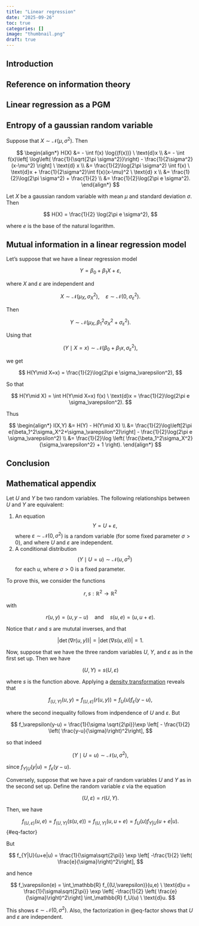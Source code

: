 ```yaml
---
title: "Linear regression"
date: "2025-09-26"
toc: true
categories: []
image: "thumbnail.png"
draft: true
---
```


## Introduction

## Reference on information theory

## Linear regression as a PGM

## Entropy of a gaussian random variable

Suppose that $X \sim \mathcal{N}(\mu,\sigma^2)$. Then

$$
\begin{align*}
H(X) &= - \int f(x) \log{(f(x))} \ \text{d}x \\
&= - \int f(x)\left[ \log\left( \frac{1}{\sqrt{2\pi \sigma^2}}\right) - \frac{1}{2\sigma^2}(x-\mu^2) \right]  \ \text{d} x \\
&= \frac{1}{2}\log(2\pi \sigma^2) \int f(x) \ \text{d}x + \frac{1}{2\sigma^2}\int f(x)(x-\mu)^2 \ \text{d} x \\ 
&= \frac{1}{2}\log(2\pi \sigma^2) + \frac{1}{2} \\
&= \frac{1}{2}\log(2\pi e \sigma^2).
\end{align*}
$$

::: {#thm-test}

Let $X$ be a gaussian random variable with mean $\mu$ and standard deviation $\sigma$. Then

$$
H(X) = \frac{1}{2} \log(2\pi e \sigma^2),
$$

where $e$ is the base of the natural logarithm.

:::



## Mutual information in a linear regression model

Let's suppose that we have a linear regression model

$$
Y = \beta_0 + \beta_1 X + \varepsilon,
$$

where $X$ and $\varepsilon$ are independent and

$$
X \sim \mathcal{N}(\mu_X,\sigma_X^2), \quad \varepsilon \sim \mathcal{N}(0,\sigma_\varepsilon^2).
$$

Then

$$
Y\sim \mathcal{N}(\mu_X, \beta_1^2\sigma_X^2 + \sigma_\varepsilon^2).
$$

Using that

$$
(Y \mid X=x) \sim \mathcal{N}(\beta_0+\beta_1x, \sigma_\varepsilon^2),
$$

we get

$$
H(Y\mid X=x) = \frac{1}{2}\log(2\pi e \sigma_\varepsilon^2),
$$

So that

$$
H(Y\mid X) = \int H(Y\mid X=x) f(x) \ \text{d}x = \frac{1}{2}\log(2\pi e \sigma_\varepsilon^2).
$$

Thus

$$
\begin{align*}
I(X,Y) &= H(Y) - H(Y\mid X) \\
&= \frac{1}{2}\log\left[2\pi e(\beta_1^2\sigma_X^2+\sigma_\varepsilon^2)\right] - \frac{1}{2}\log(2\pi e \sigma_\varepsilon^2) \\
&= \frac{1}{2}\log \left( \frac{\beta_1^2\sigma_X^2}{\sigma_\varepsilon^2} + 1 \right).
\end{align*}
$$


## Conclusion

## Mathematical appendix

::: {#thm-lin-reg-equiv}

Let $U$ and $Y$ be two random variables. The following relationships between $U$ and $Y$ are equivalent:

1. An equation
$$
Y = U + \varepsilon,
$$
  where $\varepsilon \sim \mathcal{N}(0,\sigma^2)$ is a random variable (for some fixed parameter $\sigma>0$), and where $U$ and $\varepsilon$ are independent.
2. A conditional distribution
$$
(Y\mid U=u) \sim \mathcal{N}(u,\sigma^2)
$$
  for each $u$, where $\sigma>0$ is a fixed parameter.

:::

To prove this, we consider the functions

$$
r,s: \mathbb{R}^2 \to \mathbb{R}^2
$$

with

$$
r(u,y) = (u, y-u) \quad \text{and} \quad s(u,e) = (u, u + e).
$$

Notice that $r$ and $s$ are mututal inverses, and that

$$
|\det{\left(\nabla r(u,y)\right)}| = |\det{\left(\nabla s(u,e)\right)}| = 1.
$$

Now, suppose that we have the three random variables $U$, $Y$, and $\varepsilon$ as in the first set up. Then we have

$$
(U,Y) = s(U,\varepsilon)
$$

where $s$ is the function above. Applying a [density transformation](https://johnmyers-phd.com/book/chapters/07-more-prob.html#density-transformations) reveals that

$$
f_{(U,Y)}(u,y) = f_{(U,\varepsilon)}(r(u,y)) = f_U(u)f_\varepsilon(y-u) ,
$$

where the second inequality follows from indpendence of $U$ and $\varepsilon$. But

$$
f_\varepsilon(y-u) = \frac{1}{\sigma \sqrt{2\pi}}\exp \left[ - \frac{1}{2} \left( \frac{y-u}{\sigma}\right)^2\right],
$$

so that indeed

$$
(Y\mid U=u) \sim \mathcal{N}(u,\sigma^2),
$$

since $f_{Y|U}(y|u) = f_\varepsilon(y-u)$.

Conversely, suppose that we have a pair of random variables $U$ and $Y$ as in the second set up. Define the random variable $\varepsilon$ via the equation

$$
(U,\varepsilon) = r(U,Y).
$$

Then, we have

$$
f_{(U,\varepsilon)}(u,e) = f_{(U,Y)}(s(u,e)) = f_{(U,Y)}(u,u+e) = f_U(u)f_{Y|U}(u+e|u).
$$ {#eq-factor}


But

$$
f_{Y|U}(u+e|u) = \frac{1}{\sigma\sqrt{2\pi}} \exp \left[ -\frac{1}{2} \left( \frac{e}{\sigma}\right)^2\right],
$$

and hence

$$
f_\varepsilon(e) = \int_\mathbb{R} f_{(U,\varepsilon)}(u,e) \ \text{d}u = \frac{1}{\sigma\sqrt{2\pi}} \exp \left[ -\frac{1}{2} \left( \frac{e}{\sigma}\right)^2\right] \int_\mathbb{R} f_U(u) \ \text{d}u.
$$

This shows $\varepsilon \sim \mathcal{N}(0,\sigma^2)$. Also, the factorization in @eq-factor shows that $U$ and $\varepsilon$ are independent.